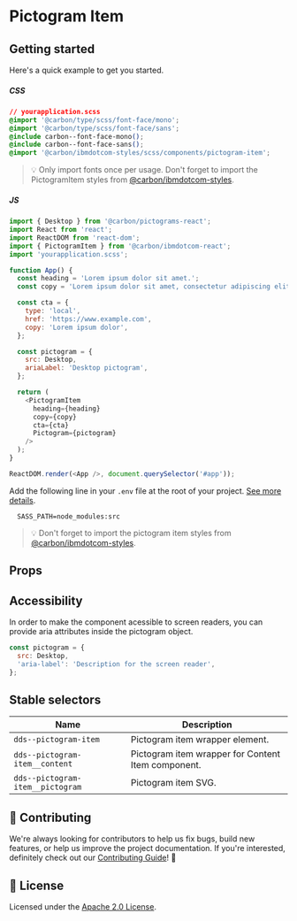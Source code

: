 
# Pictogram Item

## Getting started

Here's a quick example to get you started.

##### CSS

```css
// yourapplication.scss
@import '@carbon/type/scss/font-face/mono';
@import '@carbon/type/scss/font-face/sans';
@include carbon--font-face-mono();
@include carbon--font-face-sans();
@import '@carbon/ibmdotcom-styles/scss/components/pictogram-item';
```

> 💡 Only import fonts once per usage. Don't forget to import the PictogramItem
> styles from
> [@carbon/ibmdotcom-styles](https://github.com/carbon-design-system/ibm-dotcom-library/blob/master/packages/styles).

##### JS

```javascript
import { Desktop } from '@carbon/pictograms-react';
import React from 'react';
import ReactDOM from 'react-dom';
import { PictogramItem } from '@carbon/ibmdotcom-react';
import 'yourapplication.scss';

function App() {
  const heading = 'Lorem ipsum dolor sit amet.';
  const copy = 'Lorem ipsum dolor sit amet, consectetur adipiscing elit.';

  const cta = {
    type: 'local',
    href: 'https://www.example.com',
    copy: 'Lorem ipsum dolor',
  };

  const pictogram = {
    src: Desktop,
    ariaLabel: 'Desktop pictogram',
  };

  return (
    <PictogramItem
      heading={heading}
      copy={copy}
      cta={cta}
      Pictogram={pictogram}
    />
  );
}

ReactDOM.render(<App />, document.querySelector('#app'));
```

Add the following line in your `.env` file at the root of your project.
[See more details](https://github.com/carbon-design-system/ibm-dotcom-library/tree/master/packages/styles#usage).

```
  SASS_PATH=node_modules:src
```

> 💡 Don't forget to import the pictogram item styles from
> [@carbon/ibmdotcom-styles](https://github.com/carbon-design-system/ibm-dotcom-library/blob/master/packages/styles).

## Props

<Props of={PictogramItem} />

## Accessibility

In order to make the component acessible to screen readers, you can provide aria
attributes inside the pictogram object.

```javascript
const pictogram = {
  src: Desktop,
  'aria-label': 'Description for the screen reader',
};
```

## Stable selectors

| Name                             | Description                                        |
| -------------------------------- | -------------------------------------------------- |
| `dds--pictogram-item`            | Pictogram item wrapper element.                    |
| `dds--pictogram-item__content`   | Pictogram item wrapper for Content Item component. |
| `dds--pictogram-item__pictogram` | Pictogram item SVG.                                |

## 🙌 Contributing

We're always looking for contributors to help us fix bugs, build new features,
or help us improve the project documentation. If you're interested, definitely
check out our
[Contributing Guide](https://github.com/carbon-design-system/ibm-dotcom-library/blob/master/.github/CONTRIBUTING.md)!
👀

## 📝 License

Licensed under the
[Apache 2.0 License](https://github.com/carbon-design-system/ibm-dotcom-library/blob/master/LICENSE).
